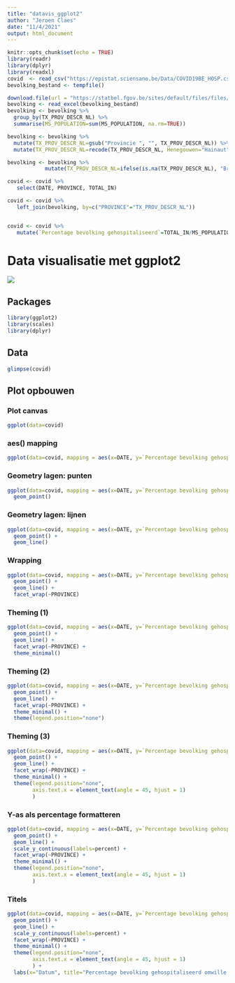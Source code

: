 ```yaml
---
title: "datavis_ggplot2"
author: "Jeroen Claes"
date: "11/4/2021"
output: html_document
---
```


```r
knitr::opts_chunk$set(echo = TRUE)
library(readr)
library(dplyr)
library(readxl)
covid  <- read_csv("https://epistat.sciensano.be/Data/COVID19BE_HOSP.csv")
bevolking_bestand <- tempfile()

download.file(url = "https://statbel.fgov.be/sites/default/files/files/opendata/bevolking%20naar%20woonplaats%2C%20nationaliteit%20burgelijke%20staat%20%2C%20leeftijd%20en%20geslacht/TF_SOC_POP_STRUCT_2021.xlsx", destfile = bevolking_bestand)
bevolking <- read_excel(bevolking_bestand)
bevolking <- bevolking %>%
  group_by(TX_PROV_DESCR_NL) %>%
  summarise(MS_POPULATION=sum(MS_POPULATION, na.rm=TRUE))

bevolking <- bevolking %>%
  mutate(TX_PROV_DESCR_NL=gsub("Provincie ", "", TX_PROV_DESCR_NL)) %>%
  mutate(TX_PROV_DESCR_NL=recode(TX_PROV_DESCR_NL, Henegouwen="Hainaut", Luxemburg="Luxembourg", `West-Vlaanderen`="WestVlaanderen", `Oost-Vlaanderen`="OostVlaanderen", `Waals-Brabant`="BrabantWallon", `Vlaams-Brabant`="VlaamsBrabant", "Luik"="Liège", "Namen"="Namur"))

bevolking <- bevolking %>%
            mutate(TX_PROV_DESCR_NL=ifelse(is.na(TX_PROV_DESCR_NL), "Brussels", TX_PROV_DESCR_NL))

covid <- covid %>%
   select(DATE, PROVINCE, TOTAL_IN)

covid <- covid %>%
   left_join(bevolking, by=c("PROVINCE"="TX_PROV_DESCR_NL"))


covid <- covid %>%
   mutate(`Percentage bevolking gehospitaliseerd`=TOTAL_IN/MS_POPULATION)
```

# Data visualisatie met ggplot2

![](covid_hospitalisatie.png)

## Packages

```r
library(ggplot2)
library(scales)
library(dplyr)
```


## Data

```r
glimpse(covid)
```

## Plot opbouwen

### Plot canvas
```r
ggplot(data=covid)
```


### aes() mapping
```r
ggplot(data=covid, mapping = aes(x=DATE, y=`Percentage bevolking gehospitaliseerd`, fill=PROVINCE, color=PROVINCE))
```


### Geometry lagen: punten

```r
ggplot(data=covid, mapping = aes(x=DATE, y=`Percentage bevolking gehospitaliseerd`, fill=PROVINCE, color=PROVINCE)) +
  geom_point()
```

### Geometry lagen: lijnen
```r
ggplot(data=covid, mapping = aes(x=DATE, y=`Percentage bevolking gehospitaliseerd`, fill=PROVINCE, color=PROVINCE)) +
  geom_point() +
  geom_line()
```

### Wrapping

```r
ggplot(data=covid, mapping = aes(x=DATE, y=`Percentage bevolking gehospitaliseerd`, fill=PROVINCE, color=PROVINCE)) +
  geom_point() +
  geom_line() +
  facet_wrap(~PROVINCE)
```

### Theming (1)

```r
ggplot(data=covid, mapping = aes(x=DATE, y=`Percentage bevolking gehospitaliseerd`, fill=PROVINCE, color=PROVINCE)) +
  geom_point() +
  geom_line() +
  facet_wrap(~PROVINCE) +
  theme_minimal()
```

### Theming (2)

```r
ggplot(data=covid, mapping = aes(x=DATE, y=`Percentage bevolking gehospitaliseerd`, fill=PROVINCE, color=PROVINCE)) +
  geom_point() +
  geom_line() +
  facet_wrap(~PROVINCE) +
  theme_minimal() +
  theme(legend.position="none")
```

### Theming (3)

```r
ggplot(data=covid, mapping = aes(x=DATE, y=`Percentage bevolking gehospitaliseerd`, fill=PROVINCE, color=PROVINCE)) +
  geom_point() +
  geom_line() +
  facet_wrap(~PROVINCE) +
  theme_minimal() +
  theme(legend.position="none",
        axis.text.x = element_text(angle = 45, hjust = 1)
        )
```

### Y-as als percentage formatteren

```r
ggplot(data=covid, mapping = aes(x=DATE, y=`Percentage bevolking gehospitaliseerd`, fill=PROVINCE, color=PROVINCE)) +
  geom_point() +
  geom_line() +
  scale_y_continuous(labels=percent) +
  facet_wrap(~PROVINCE) +
  theme_minimal() +
  theme(legend.position="none",
        axis.text.x = element_text(angle = 45, hjust = 1)
        )
```

### Titels

```r
ggplot(data=covid, mapping = aes(x=DATE, y=`Percentage bevolking gehospitaliseerd`, fill=PROVINCE, color=PROVINCE)) +
  geom_point() +
  geom_line() +
  scale_y_continuous(labels=percent) +
  facet_wrap(~PROVINCE) +
  theme_minimal() +
  theme(legend.position="none",
        axis.text.x = element_text(angle = 45, hjust = 1)
        ) +
  labs(x="Datum", title="Percentage bevolking gehospitaliseerd omwille van COVID-19")
```

